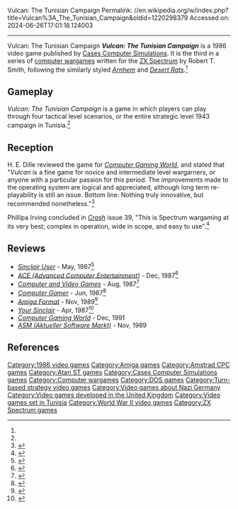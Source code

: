 Vulcan: The Tunisian Campaign
Permalink: //en.wikipedia.org/w/index.php?title=Vulcan%3A_The_Tunisian_Campaign&oldid=1220298379
Accessed on: 2024-06-26T17:01:18.124003



------
Vulcan: The Tunisian Campaign
{{Short description|1986 video game}}
{{Infobox video game
| collapsible = 
| state = 
| italic title = 
| title = Vulcan: The Tunisian Campaign
| image = Vulcan the Tunisian Campaign cover.jpg
| alt = 
| caption = 
| developer = [[Cases Computer Simulations]]
| publisher = [[Cases Computer Simulations]]
| series = 
| engine = 
| platforms = [[Amiga]], [[Amstrad CPC]], [[Atari ST]], [[DOS]], [[ZX Spectrum]]
| released = 1986
| genre = 
| modes = 
}}
'''''Vulcan: The Tunisian Campaign''''' is a 1986 video game published by [[Cases Computer Simulations]]. It is the third in a series of [[computer wargame]]s written for the [[ZX Spectrum]] by Robert T. Smith, following the similarly styled ''[[Arnhem (video game)|Arnhem]]'' and ''[[Desert Rats: The North Africa Campaign|Desert Rats]]''.<ref name=irving/>

==Gameplay==
''Vulcan: The Tunisian Campaign'' is a game in which players can play through four tactical level scenarios, or the entire strategic level 1943 campaign in Tunisia.<ref name="CGW64"/>

==Reception==
{{Video game reviews
| award1Pub = ''Crash''
| award1 = Crash Smash<ref>https://www.crashonline.org.uk/39/vulcan.htm</ref>
| award2Pub = ''Sinclair User''
| award2 = SU Classic<ref>Vulcan review, Sinclair User magazine issue 62, May 1987, page 88</ref>
}}
H. E. Dille reviewed the game for ''[[Computer Gaming World]]'', and stated that "''Vulcan'' is a fine game for novice and intermediate level wargarners, or anyone with a particular passion for this period. The improvements made to the operating system are logical and appreciated, although long term re-playability is still an issue. Bottom line: Nothing truly innovative, but recommended nonetheless."<ref name="CGW64">{{cite magazine |last=Dille |first=H. E. |title=Frontline: Vulcan |magazine=Computer Gaming World |date=October 1989 |volume=1 |issue=64 |pages=14}}</ref>

Phillipa Irving concluded in ''[[Crash (magazine)|Crash]]'' issue 39, "This is Spectrum wargaming at its very best; complex in operation, wide in scope, and easy to use".<ref name=irving>{{cite journal |last1=Irving |first1=Philippa |title=Vulcan |journal=Crash |date=April 1987 |issue=39 |pages=73 |url=https://archive.org/details/Crash_No._39_1987-04_Newsfield_GB/page/n71/mode/2up}}</ref>

==Reviews==
*''[[Sinclair User]]'' - May, 1987<ref>{{Cite web|url=https://archive.org/details/sinclair-user-magazine-062/page/n87/mode/2up|title=Sinclair User Magazine Issue 062|date=May 1987}}</ref>
*''[[ACE (Advanced Computer Entertainment)]]'' - Dec, 1987<ref>{{Cite web|url=https://archive.org/details/ace-magazine-03/page/n89/mode/2up|title = ACE Magazine Issue 03|date = December 1987}}</ref>
*''[[Computer and Video Games]]'' - Aug, 1987<ref>{{Cite web|url=https://worldofspectrum.org/archive/magazines/computer--video-games/70#56|title = Computer & Video Games}}</ref>
*''[[Computer Gamer]]'' - Jun, 1987<ref>{{Cite web|url=https://archive.org/details/Computer_Gamer_Issue_27_1987-06_Argus_Press_GB/page/n25/mode/2up|title = Computer Gamer - Issue 27 (1987-06)(Argus Press)(GB)|date = June 1987}}</ref>
*''[[Amiga Format]]'' - Nov, 1989<ref>{{cite web | url=http://amr.abime.net/review_1836 | title=Vulcan review from Amiga Format 4 (Nov 1989) - Amiga Magazine Rack }}</ref>
*''[[Your Sinclair]]'' - Apr, 1987<ref>{{Cite web|url=https://archive.org/details/your-sinclair-16/page/n73/mode/2up|title = Your Sinclair Magazine Issue 16|date = April 1987}}</ref>
*''[[Computer Gaming World]]'' - Dec, 1991
*''[[Aktueller Software Markt|ASM (Aktueller Software Markt)]]'' - Nov, 1989

==References==
{{reflist}}

[[Category:1986 video games]]
[[Category:Amiga games]]
[[Category:Amstrad CPC games]]
[[Category:Atari ST games]]
[[Category:Cases Computer Simulations games]]
[[Category:Computer wargames]]
[[Category:DOS games]]
[[Category:Turn-based strategy video games]]
[[Category:Video games about Nazi Germany]]
[[Category:Video games developed in the United Kingdom]]
[[Category:Video games set in Tunisia]]
[[Category:World War II video games]]
[[Category:ZX Spectrum games]]